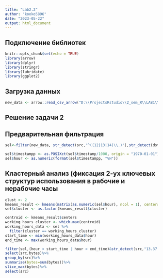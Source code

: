 ```yaml
---
title: "Lab2.2"
author: "kooko5896"
date: "2023-05-22"
output: html_document
---
```


## Подключение библиотек

```r
knitr::opts_chunk$set(echo = TRUE)
library(arrow)
library(dplyr)
library(stringr)
library(lubridate)
library(ggplot2)
```

## Загрузка данных 

```r
new_data <- arrow::read_csv_arrow("D:\\ProjectsRstudio\\2_sem_R\\LAB1\\gowiththeflow_20190826.csv",schema=schema(timestamp=int64(),src=utf8(),dst=utf8(),port=int32(),bytes=int32()))
```
## Решение задачи 2

## Предварительная фильтрация
```r
sel<-filter(new_data, str_detect(src,"^((12|13|14)\\.)"),str_detect(dst,"^((12|13|14)\\.)",negate=TRUE))

sel$timestampp <- as.POSIXct(sel$timestamp/1000, origin = "1970-01-01")
sel$hour <- as.numeric(format(sel$timestampp, "%H"))
```
## Кластерный анализ (фиксация 2-ух ключевых структур использования в рабочие и нерабочие часы
```r
clust <- 2  
kmeans_result <- kmeans(matrix(as.numeric(sel$hour), ncol = 1), centers = clust)
sel$cluster <- as.factor(kmeans_result$cluster)

centroid <- kmeans_result$centers
working_hours_cluster <- which.max(centroid)
working_hours_data <- sel %>%
  filter(cluster == working_hours_cluster)
start_time <- min(working_hours_data$hour)
end_time <- max(working_hours_data$hour)

filter(sel,(hour < start_time | hour > end_time)&str_detect(src,"13.37.84.125",negate=TRUE))%>%
select(src,bytes)%>%
group_by(src)%>%
summarise(bytes=sum(bytes))%>%
slice_max(bytes)%>%
select(src)
```


